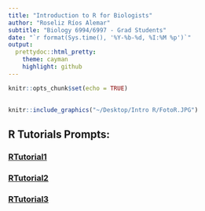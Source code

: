 ```yaml
---
title: "Introduction to R for Biologists"
author: "Roseliz Ríos Alemar"
subtitle: "Biology 6994/6997 - Grad Students"
date: "`r format(Sys.time(), '%Y-%b-%d, %I:%M %p')`"
output:
  prettydoc::html_pretty:
    theme: cayman
    highlight: github
---
```

```r
knitr::opts_chunk$set(echo = TRUE)
```
## 

```r
knitr::include_graphics("~/Desktop/Intro R/FotoR.JPG")
```

## R Tutorials Prompts:
### [RTutorial1](Assignments/RTutorial1.html)
### [RTutorial2](Assignments/RTutorial2.html)
### [RTutorial3](Assignments/RTutorial3.html)
